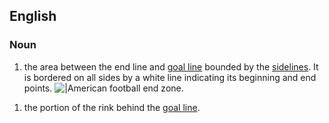 ==English==

===Noun===
{{en-noun|sg=[[end]] [[zone]]}}

# {{American football}} the area between the end line and [[goal line]] bounded by the [[sideline]]s. It is bordered on all sides by a white line indicating its beginning and end points. [[Image:120107-LA-USC-UCLA05-TDMcKnight.jpg|thumb||American football end zone.]]

# {{field hockey}} the portion of the rink behind the [[goal line]].